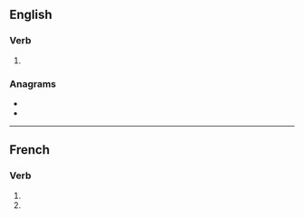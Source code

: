 {{also|retracés}}

==English==

===Verb===
{{head|en|verb form}}

# {{en-third-person singular of|retrace}}

===Anagrams===
* {{l|en|caterers}}
* {{l|en|terraces}}

----

==French==

===Verb===
{{fr-verb-form}}

# {{inflection of|retracer||2|s|pres|indc|lang=fr}}
# {{inflection of|retracer||2|s|pres|subj|lang=fr}}